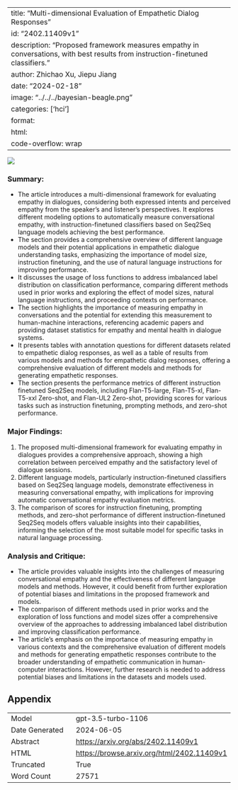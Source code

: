 
---
title: "Multi-dimensional Evaluation of Empathetic Dialog Responses"
id: "2402.11409v1"
description: "Proposed framework measures empathy in conversations, with best results from instruction-finetuned classifiers."
author: Zhichao Xu, Jiepu Jiang
date: "2024-02-18"
image: "../../../bayesian-beagle.png"
categories: ['hci']
format:
  html:
    code-overflow: wrap
---

![](../../../bayesian-beagle.png)

### Summary:
- The article introduces a multi-dimensional framework for evaluating empathy in dialogues, considering both expressed intents and perceived empathy from the speaker's and listener's perspectives. It explores different modeling options to automatically measure conversational empathy, with instruction-finetuned classifiers based on Seq2Seq language models achieving the best performance.
- The section provides a comprehensive overview of different language models and their potential applications in empathetic dialogue understanding tasks, emphasizing the importance of model size, instruction finetuning, and the use of natural language instructions for improving performance.
- It discusses the usage of loss functions to address imbalanced label distribution on classification performance, comparing different methods used in prior works and exploring the effect of model sizes, natural language instructions, and proceeding contexts on performance.
- The section highlights the importance of measuring empathy in conversations and the potential for extending this measurement to human-machine interactions, referencing academic papers and providing dataset statistics for empathy and mental health in dialogue systems.
- It presents tables with annotation questions for different datasets related to empathetic dialog responses, as well as a table of results from various models and methods for empathetic dialog responses, offering a comprehensive evaluation of different models and methods for generating empathetic responses.
- The section presents the performance metrics of different instruction finetuned Seq2Seq models, including Flan-T5-large, Flan-T5-xl, Flan-T5-xxl Zero-shot, and Flan-UL2 Zero-shot, providing scores for various tasks such as instruction finetuning, prompting methods, and zero-shot performance.

### Major Findings:
1. The proposed multi-dimensional framework for evaluating empathy in dialogues provides a comprehensive approach, showing a high correlation between perceived empathy and the satisfactory level of dialogue sessions.
2. Different language models, particularly instruction-finetuned classifiers based on Seq2Seq language models, demonstrate effectiveness in measuring conversational empathy, with implications for improving automatic conversational empathy evaluation metrics.
3. The comparison of scores for instruction finetuning, prompting methods, and zero-shot performance of different instruction-finetuned Seq2Seq models offers valuable insights into their capabilities, informing the selection of the most suitable model for specific tasks in natural language processing.

### Analysis and Critique:
- The article provides valuable insights into the challenges of measuring conversational empathy and the effectiveness of different language models and methods. However, it could benefit from further exploration of potential biases and limitations in the proposed framework and models.
- The comparison of different methods used in prior works and the exploration of loss functions and model sizes offer a comprehensive overview of the approaches to addressing imbalanced label distribution and improving classification performance.
- The article's emphasis on the importance of measuring empathy in various contexts and the comprehensive evaluation of different models and methods for generating empathetic responses contribute to the broader understanding of empathetic communication in human-computer interactions. However, further research is needed to address potential biases and limitations in the datasets and models used.

## Appendix

|          |          |
|----------|----------|
| Model     | gpt-3.5-turbo-1106       |
| Date Generated     | 2024-06-05       |
| Abstract | [https://arxiv.org/abs/2402.11409v1](https://arxiv.org/abs/2402.11409v1)        |
| HTML     | [https://browse.arxiv.org/html/2402.11409v1](https://browse.arxiv.org/html/2402.11409v1)       |
| Truncated       | True       |
| Word Count       | 27571       |